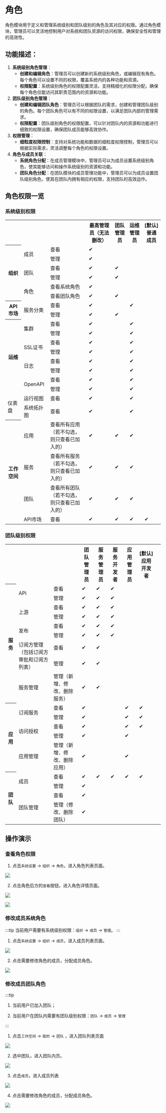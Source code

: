 # 角色

角色模块用于定义和管理系统级别和团队级别的角色及其对应的权限。通过角色模块，管理员可以灵活地控制用户对系统和团队资源的访问权限，确保安全性和管理的高效性。

## 功能描述：

1. **系统级别角色管理**：
   - **创建和编辑角色**：管理员可以创建新的系统级别角色，或编辑现有角色。每个角色可以设置不同的权限，覆盖系统内的各种功能和资源。
   - **权限配置**：系统级别角色的权限配置灵活，支持精细化的权限分配，确保每个角色仅能访问其职责范围内的资源和功能。
2. **团队级别角色管理**：
   - **创建和编辑团队角色**：管理员可以根据团队的需求，创建和管理团队级别的角色。每个团队角色可以有不同的权限设置，以满足团队内部的管理需求。
   - **权限配置**：团队级别角色的权限配置，可以针对团队内的资源和功能进行细致的权限设置，确保团队成员能够高效协作。
3. **权限管理**：
   - **细粒度权限控制**：支持对系统功能和数据的细粒度权限控制，管理员可以根据实际需求，灵活调整每个角色的权限设置。
4. **角色与成员关联**：
   - **系统角色分配**：在成员管理模块中，管理员可以为成员设置系统级别角色，使其能够访问和操作系统级别的资源和功能。
   - **团队角色分配**：在团队模块的成员管理功能中，管理员可以为成员设置团队级别角色，使其在团队内拥有相应的权限，支持团队的高效运作。

## 角色权限一览
### 系统级别权限

<table>
  <tr>
    <th></th>
    <th></th>
    <th></th>
    <th>最高管理员（无法删改）</th>
    <th>团队管理员</th>
    <th>运维管理员</th>
    <th>[默认] 普通成员</th>
  </tr>
  <tr>
    <th rowspan="6">组织</th>
    <td rowspan="2">成员</td>
    <td>查看</td>
    <td>✔</td>
    <td></td>
    <td></td>
    <td></td>
  </tr>
  <tr>
    <td>管理</td>
    <td>✔</td>
    <td></td>
    <td></td>
    <td></td>
  </tr>
  <tr>
    <td rowspan="2">团队</td>
    <td>查看</td>
    <td>✔</td>
    <td>✔</td>
    <td></td>
    <td></td>
  </tr>
  <tr>
    <td>管理</td>
    <td>✔</td>
    <td>✔</td>
    <td></td>
    <td></td>
  </tr>
  <tr>
    <td rowspan="2">角色</td>
    <td>查看系统角色</td>
    <td>✔</td>
    <td></td>
    <td></td>
    <td></td>
  </tr>
  <tr>
    <td>查看团队角色</td>
    <td>✔</td>
    <td>✔</td>
    <td></td>
    <td></td>
  </tr>
  <tr>
    <th rowspan="2">API市场</th>
    <td rowspan="2">服务分类</td>
    <td>查看</td>
    <td>✔</td>
    <td></td>
    <td>✔</td>
    <td></td>
  </tr>
  <tr>
    <td>管理</td>
    <td>✔</td>
    <td>✔</td>
    <td></td>
    <td></td>
  </tr>
  <tr>
    <th rowspan="8">运维</th>
    <td rowspan="2">集群</td>
    <td>查看</td>
    <td>✔</td>
    <td></td>
    <td>✔</td>
    <td></td>
  </tr>
  <tr>
    <td>管理</td>
    <td>✔</td>
    <td></td>
    <td>✔</td>
    <td></td>
  </tr>
  <tr>
    <td rowspan="2">SSL证书</td>
    <td>查看</td>
    <td>✔</td>
    <td></td>
    <td>✔</td>
    <td></td>
  </tr>
  <tr>
    <td>管理</td>
    <td>✔</td>
    <td></td>
    <td>✔</td>
    <td></td>
  </tr>
  <tr>
    <td rowspan="2">日志</td>
    <td>查看</td>
    <td>✔</td>
    <td></td>
    <td>✔</td>
    <td></td>
  </tr>
  <tr>
    <td>管理</td>
    <td>✔</td>
    <td></td>
    <td>✔</td>
    <td></td>
  </tr>
  <tr>
    <td rowspan="2">OpenAPI</td>
    <td>查看</td>
    <td>✔</td>
    <td></td>
    <td>✔</td>
    <td></td>
  </tr>
  <tr>
    <td>管理</td>
    <td>✔</td>
    <td></td>
    <td>✔</td>
    <td></td>
  </tr>
  <tr>
    <td rowspan="2">仪表盘</td>
    <td>运行视图</td>
    <td>查看</td>
    <td>✔</td>
    <td></td>
    <td>✔</td>
    <td></td>
  </tr>
  <tr>
    <td>系统拓扑图</td>
    <td>查看</td>
    <td>✔</td>
    <td></td>
    <td>✔</td>
    <td></td>
  </tr>
  <tr>
    <th rowspan="4">工作空间</th>
    <td>应用</td>
    <td>查看所有应用（若不勾选，则只查看已加入的）</td>
    <td>✔</td>
    <td>✔</td>
    <td>✔</td>
    <td></td>
  </tr>
  <tr>
    <td>服务</td>
    <td>查看所有服务（若不勾选，则只查看已加入的）</td>
    <td>✔</td>
    <td>✔</td>
    <td>✔</td>
    <td></td>
  </tr>
  <tr>
    <td>团队</td>
    <td>查看所有团队（若不勾选，则只查看已加入的）</td>
    <td>✔</td>
    <td>✔</td>
    <td>✔</td>
    <td></td>
  </tr>
  <tr>
    <td>API市场</td>
    <td>查看</td>
    <td>✔</td>
    <td>✔</td>
    <td>✔</td>
    <td>✔</td>
  </tr>
</table>

### 团队级别权限

<table>
  <tr>
    <th></th>
    <th></th>
    <th></th>
    <th>团队管理员</th>
    <th>服务管理员</th>
    <th>服务开发者</th>
    <th>应用管理员</th>
    <th>[默认] 应用开发者</th>
  </tr>
  <tr>
    <th rowspan="10">服务</th>
    <td rowspan="2">API</td>
    <td>查看</td>
    <td>✔</td>
    <td>✔</td>
    <td>✔</td>
    <td></td>
    <td></td>
  </tr>
  <tr>
    <td>管理</td>
    <td>✔</td>
    <td>✔</td>
    <td>✔</td>
    <td></td>
    <td></td>
  </tr>
  <tr>
    <td rowspan="2">上游</td>
    <td>查看</td>
    <td>✔</td>
    <td>✔</td>
    <td>✔</td>
    <td></td>
    <td></td>
  </tr>
  <tr>
    <td>管理</td>
    <td>✔</td>
    <td>✔</td>
    <td>✔</td>
    <td></td>
    <td></td>
  </tr>
  <tr>
    <td rowspan="2">发布</td>
    <td>查看</td>
    <td>✔</td>
    <td>✔</td>
    <td>✔</td>
    <td></td>
    <td></td>
  </tr>
  <tr>
    <td>管理</td>
    <td>✔</td>
    <td>✔</td>
    <td>✔</td>
    <td></td>
    <td></td>
  </tr>
  <tr>
    <td rowspan="2">订阅方管理（包括订阅方审批和订阅方列表）</td>
    <td>查看</td>
    <td>✔</td>
    <td>✔</td>
    <td></td>
    <td></td>
    <td></td>
  </tr>
  <tr>
    <td>管理</td>
    <td>✔</td>
    <td>✔</td>
    <td></td>
    <td></td>
    <td></td>
  </tr>
  <tr>
    <td>服务管理</td>
    <td>管理（新增、修改、删除服务）</td>
    <td>✔</td>
    <td>✔</td>
    <td></td>
    <td></td>
    <td></td>
  </tr>
  <tr></tr>
  <tr>
    <th rowspan="6">应用</th>
    <td rowspan="2">订阅服务</td>
    <td>查看</td>
    <td>✔</td>
    <td></td>
    <td></td>
    <td>✔</td>
    <td>✔</td>
  </tr>
  <tr>
    <td>管理</td>
    <td>✔</td>
    <td></td>
    <td></td>
    <td>✔</td>
    <td>✔</td>
  </tr>
  <tr>
    <td rowspan="2">访问授权</td>
    <td>查看</td>
    <td>✔</td>
    <td></td>
    <td></td>
    <td>✔</td>
    <td>✔</td>
  </tr>
  <tr>
    <td>管理</td>
    <td>✔</td>
    <td></td>
    <td></td>
    <td>✔</td>
    <td></td>
  </tr>
  <tr>
    <td rowspan="2">应用管理</td>
    <td>管理（新增、修改、删除应用）</td>
    <td>✔</td>
    <td></td>
    <td></td>
    <td>✔</td>
    <td></td>
  </tr>
  <tr></tr>
  <tr>
    <th rowspan="4">团队</th>
    <td rowspan="2">成员</td>
    <td>查看</td>
    <td>✔</td>
    <td>✔</td>
    <td>✔</td>
    <td>✔</td>
    <td>✔</td>
  </tr>
  <tr>
    <td>管理</td>
    <td>✔</td>
    <td></td>
    <td></td>
    <td></td>
    <td></td>
    <td></td>
  </tr>
  <tr>
    <td rowspan="2">团队管理</td>
    <td>查看</td>
    <td>✔</td>
    <td></td>
    <td></td>
    <td></td>
    <td></td>
  </tr>
  <tr>
    <td>管理（修改、删除团队）</td>
    <td>✔</td>
    <td></td>
    <td></td>
    <td></td>
    <td></td>
    <td></td>
  </tr>
</table>


## 操作演示
### 查看角色权限
1. 点击`系统设置` -> `组织` -> `角色`，进入角色列表页面。

![](images/2024-08-12/60775fe61c70fbea85eca58278d43b421b484c53b18ff1951ef83d3d0840cdb3.png)  


2. 点击角色后方的`查看`按钮，进入角色详情页面。

![](images/2024-08-12/2b4659ada0f241dcac2626b7214135d82370bebd7fa4dc0fa98067248ac9d4c8.png)  

![](images/2024-08-12/e367ab078933fbf7c2a7773df0fe3aa25abede1e03d81f7c90501860e49affd4.png)  

### 修改成员系统角色
:::tip
当前用户需要有系统级别权限：`组织` -> `成员` -> `管理`。
:::

1. 点击`系统设置` -> `组织` -> `成员`，进入成员列表页面。

![](images/2024-08-12/1ab0bf43a14341311c60305c9d43337c2954339a49eb077e77a22939ed8c68c1.png)  

2. 点击需要修改角色的成员，分配成员角色。

![](images/2024-08-12/938fcd53b31fd6b74f9b67dacd6c9b46480b20ba667ae7151873c130fb9a51af.png)  


### 修改成员团队角色
:::tip

1. 当前用户已加入团队；

2. 当前用户在团队内需要有团队级别权限：`团队` -> `成员` -> `管理`

:::

1. 点击`工作空间` -> `我的` -> `团队` ，进入团队列表页面

![](images/2024-08-12/9a2a71238688eee93bee79f6aa4ca4478eb6f886420924d477e8079aaa14d206.png)  

2. 选中团队，进入团队内页。

![](images/2024-08-12/6fe7ea454ceb1791750b67821e4b5628da43b13d2bd629a5b40c095285b4a397.png)  

3. 点击`成员`，进入成员列表

![](images/2024-08-12/3bf5c4186bc2b05ab4e2e34f64fcac477c46b7077b5fef7b5ab9e281bd330186.png)  

4. 点击需要修改角色的成员，分配成员角色。

![](images/2024-08-12/33a7ce8b1ad4be78574f7d843ee1fe19deb21b97890c267639b49cd3c1e63162.png)  
